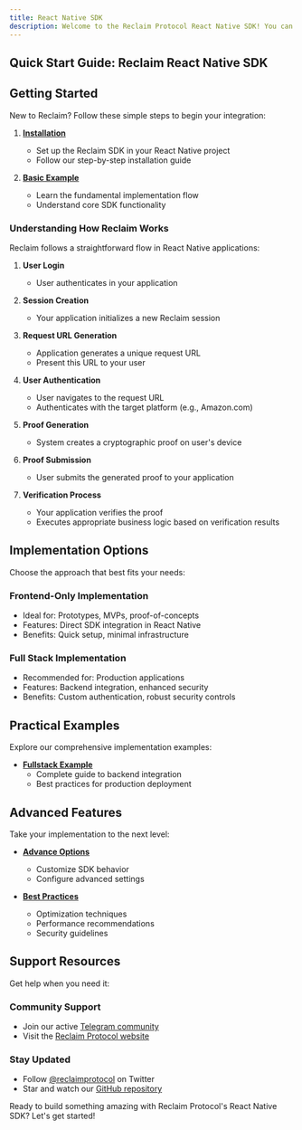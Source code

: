 ```yaml
---
title: React Native SDK
description: Welcome to the Reclaim Protocol React Native SDK! You can use this SDK to implement Reclaim in your React Native applications. This SDK helps you create a simple process where users can prove their credentials from other websites, all without sharing sensitive information.
---
```


## Quick Start Guide: Reclaim React Native SDK

## Getting Started

New to Reclaim? Follow these simple steps to begin your integration:

1. **[Installation](./react-native/installation)**
   - Set up the Reclaim SDK in your React Native project
   - Follow our step-by-step installation guide

2. **[Basic Example](./react-native/basic-example)**
   - Learn the fundamental implementation flow
   - Understand core SDK functionality

### Understanding How Reclaim Works

Reclaim follows a straightforward flow in React Native applications:

1. **User Login**
   - User authenticates in your application

2. **Session Creation**
   - Your application initializes a new Reclaim session

3. **Request URL Generation**
   - Application generates a unique request URL
   - Present this URL to your user

4. **User Authentication**
   - User navigates to the request URL
   - Authenticates with the target platform (e.g., Amazon.com)

5. **Proof Generation**
   - System creates a cryptographic proof on user's device

6. **Proof Submission**
   - User submits the generated proof to your application

7. **Verification Process**
   - Your application verifies the proof
   - Executes appropriate business logic based on verification results

## Implementation Options

Choose the approach that best fits your needs:

### Frontend-Only Implementation
- Ideal for: Prototypes, MVPs, proof-of-concepts
- Features: Direct SDK integration in React Native
- Benefits: Quick setup, minimal infrastructure

### Full Stack Implementation
- Recommended for: Production applications
- Features: Backend integration, enhanced security
- Benefits: Custom authentication, robust security controls

## Practical Examples

Explore our comprehensive implementation examples:

- **[Fullstack Example](./react-native/fullstack-example)**
  - Complete guide to backend integration
  - Best practices for production deployment

## Advanced Features

Take your implementation to the next level:

- **[Advance Options](../advance-options/advance-options)**
  - Customize SDK behavior
  - Configure advanced settings

- **[Best Practices](./react-native/best-practices)**
  - Optimization techniques
  - Performance recommendations
  - Security guidelines

## Support Resources

Get help when you need it:

### Community Support
- Join our active [Telegram community](https://t.me/protocolreclaim)
- Visit the [Reclaim Protocol website](https://reclaimprotocol.org)

### Stay Updated
- Follow [@reclaimprotocol](https://twitter.com/reclaimprotocol) on Twitter
- Star and watch our [GitHub repository](https://github.com/reclaimprotocol/reclaim-react-native-sdk/)

Ready to build something amazing with Reclaim Protocol's React Native SDK? Let's get started!
